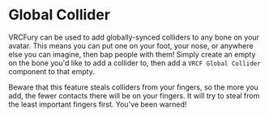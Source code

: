 # Global Collider

VRCFury can be used to add globally-synced colliders to any bone on your avatar. This means you can put one on your foot, your nose, or anywhere else you can imagine, then bap people with them! Simply create an empty on the bone you'd like to add a collider to, then add a `VRCF Global Collider` component to that empty.

Beware that this feature steals colliders from your fingers, so the more you add, the fewer contacts there will be on your fingers. It will try to steal from the least important fingers first. You've been warned!
